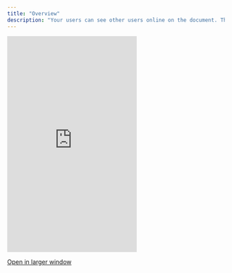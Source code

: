 ```yaml
---
title: "Overview"
description: "Your users can see other users online on the document. This makes your app feel alive."
---
```



 <Frame>
  <iframe
    src="https://landing-page-demo-velt.vercel.app/?feature=presence"
    scrolling="no"
    frameBorder="0"
    className="w-full"
    height="500px"
  ></iframe>
  </Frame>

[Open in larger window](https://landing-page-demo-velt.vercel.app/?feature=presence)